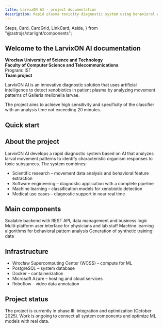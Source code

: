 ```yaml
---
title: LarvixON AI - project documentation
description: Rapid plasma toxicity diagnostic system using behavioral analysis of larvae and machine learning algorithms
---
```


  Steps,
  Card,
  CardGrid,
  LinkCard,
  Aside,
} from "@astrojs/starlight/components";

## Welcome to the LarvixON AI documentation

**Wrocław University of Science and Technology**  
**Faculty of Computer Science and Telecommunications**  
Program: IST  
**Team project**

LarvixON AI is an innovative diagnostic solution that uses artificial intelligence to detect xenobiotics in patient plasma by analyzing movement patterns of Galleria mellonella larvae.

<Aside type="tip">
  The project aims to achieve high sensitivity and specificity of the classifier
  with an analysis time not exceeding 20 minutes.
</Aside>

## Quick start

<CardGrid>
  <LinkCard
    title="Project overview"
    href="project/overview/"
    description="Read the project goals and scope"
  />
  <LinkCard
    title="Technologies"
    href="project/technologies/"
    description="Technology stack and tools"
  />
  <LinkCard
    title="Project roadmap"
    href="project/roadmap/"
    description="Project plan and milestones"
  />
  <LinkCard
    title="Project team"
    href="project/team/"
    description="Team members and supervisor"
  />
</CardGrid>

## About the project

LarvixON AI develops a rapid diagnostic system based on AI that analyzes larval movement patterns to identify characteristic organism responses to toxic substances. The system combines:

- Scientific research – movement data analysis and behavioral feature extraction
- Software engineering – diagnostic application with a complete pipeline
- Machine learning – classification models for xenobiotic detection
- Medical use cases – diagnostic support in near real time

## Main components

<CardGrid>
  <Card title="Backend (Django)" icon="seti:django">
    Scalable backend with REST API, data management and business logic
  </Card>
  <Card title="Frontend (Flutter)" icon="seti:flutter">
    Multi-platform user interface for physicians and lab staff
  </Card>
  <Card title="ML model (Python)" icon="seti:python">
    Machine learning algorithms for behavioral pattern analysis
  </Card>
  <Card title="Simulation (Unity)" icon="seti:unity">
    Generation of synthetic training data
  </Card>
</CardGrid>

## Infrastructure

- Wrocław Supercomputing Center (WCSS) – compute for ML
- PostgreSQL – system database
- Docker – containerization
- Microsoft Azure – hosting and cloud services
- Roboflow – video data annotation

## Project status

The project is currently in phase III: integration and optimization (October 2025). Work is ongoing to connect all system components and optimize ML models with real data.
